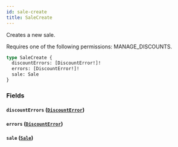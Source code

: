 ```yaml
---
id: sale-create
title: SaleCreate
---
```


Creates a new sale.

Requires one of the following permissions: MANAGE_DISCOUNTS.

```graphql
type SaleCreate {
  discountErrors: [DiscountError!]!
  errors: [DiscountError!]!
  sale: Sale
}
```

### Fields

#### `discountErrors` ([`DiscountError`](../../../developer/api-reference/objects/discount-error))

#### `errors` ([`DiscountError`](../../../developer/api-reference/objects/discount-error))

#### `sale` ([`Sale`](../../../developer/api-reference/objects/sale))
